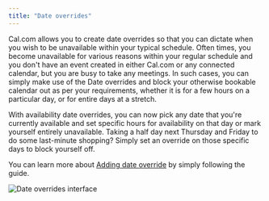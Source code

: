```yaml
---
title: "Date overrides"
---
```


Cal.com allows you to create date overrides so that you can dictate when you wish to be unavailable within your typical schedule. Often times, you become unavailable for various reasons within your regular schedule and you don't have an event created in either Cal.com or any connected calendar, but you are busy to take any meetings. In such cases, you can simply make use of the Date overrides and block your otherwise bookable calendar out as per your requirements, whether it is for a few hours on a particular day, or for entire days at a stretch.

With availability date overrides, you can now pick any date that you're currently available and set specific hours for availability on that day or mark yourself entirely unavailable. Taking a half day next Thursday and Friday to do some last-minute shopping? Simply set an override on those specific days to block yourself off.

You can learn more about [Adding date override](https://cal.com/docs/platform/atoms/availability-settings#availability-settings) by simply following the guide.

<Frame>
<img src="/images/i1600x899-RzQm726OebFh_pej5va.png" alt="Date overrides interface" />
</Frame>
